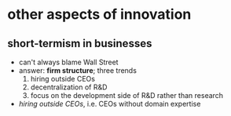 # other aspects of innovation

## short-termism in businesses
- can't always blame Wall Street
- answer: **firm structure**; three trends
    1. hiring outside CEOs
    2. decentralization of R&D
    3. focus on the development side of R&D rather than research
- _hiring outside CEOs_, i.e. CEOs without domain expertise